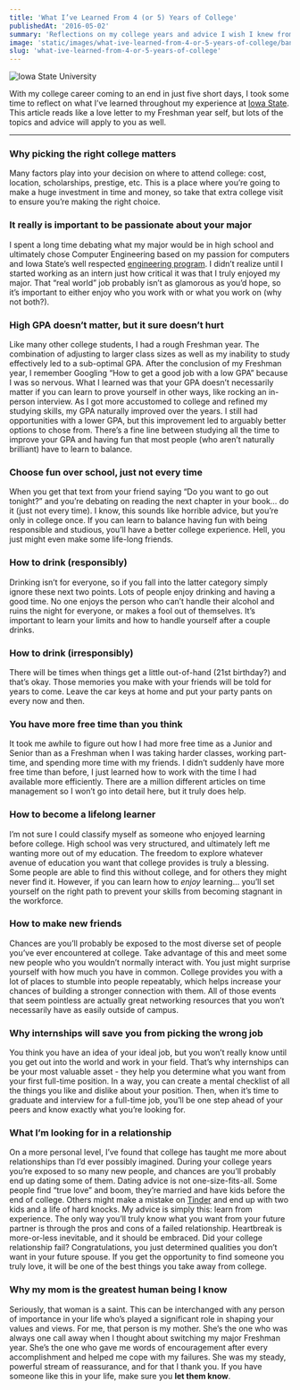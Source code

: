 ```yaml
---
title: 'What I’ve Learned From 4 (or 5) Years of College'
publishedAt: '2016-05-02'
summary: 'Reflections on my college years and advice I wish I knew from the start.'
image: 'static/images/what-ive-learned-from-4-or-5-years-of-college/banner.png'
slug: 'what-ive-learned-from-4-or-5-years-of-college'
---
```


![Iowa State University](/static/images/what-ive-learned-from-4-or-5-years-of-college/banner.png)

With my college career coming to an end in just five short days, I took some time to reflect on what I’ve learned throughout my experience at [Iowa State](https://www.iastate.edu). This article reads like a love letter to my Freshman year self, but lots of the topics and advice will apply to you as well.

---

### Why picking the right college matters

Many factors play into your decision on where to attend college: cost, location, scholarships, prestige, etc. This is a place where you’re going to make a huge investment in time and money, so take that extra college visit to ensure you’re making the right choice.

### It really is important to be passionate about your major

I spent a long time debating what my major would be in high school and ultimately chose Computer Engineering based on my passion for computers and Iowa State’s well respected [engineering program](https://catalog.iastate.edu/collegeofengineering/computerengineering/). I didn’t realize until I started working as an intern just how critical it was that I truly enjoyed my major. That “real world” job probably isn’t as glamorous as you’d hope, so it’s important to either enjoy who you work with or what you work on (why not both?).

### High GPA doesn’t matter, but it sure doesn’t hurt

Like many other college students, I had a rough Freshman year. The combination of adjusting to larger class sizes as well as my inability to study effectively led to a sub-optimal GPA. After the conclusion of my Freshman year, I remember Googling “How to get a good job with a low GPA” because I was so nervous. What I learned was that your GPA doesn’t necessarily matter if you can learn to prove yourself in other ways, like rocking an in-person interview. As I got more accustomed to college and refined my studying skills, my GPA naturally improved over the years. I still had opportunities with a lower GPA, but this improvement led to arguably better options to chose from. There’s a fine line between studying all the time to improve your GPA and having fun that most people (who aren’t naturally brilliant) have to learn to balance.

### Choose fun over school, just not every time

When you get that text from your friend saying “Do you want to go out tonight?” and you’re debating on reading the next chapter in your book… do it (just not every time). I know, this sounds like horrible advice, but you’re only in college once. If you can learn to balance having fun with being responsible and studious, you’ll have a better college experience. Hell, you just might even make some life-long friends.

### How to drink (responsibly)

Drinking isn’t for everyone, so if you fall into the latter category simply ignore these next two points. Lots of people enjoy drinking and having a good time. No one enjoys the person who can’t handle their alcohol and ruins the night for everyone, or makes a fool out of themselves. It’s important to learn your limits and how to handle yourself after a couple drinks.

### How to drink (irresponsibly)

There will be times when things get a little out-of-hand (21st birthday?) and that’s okay. Those memories you make with your friends will be told for years to come. Leave the car keys at home and put your party pants on every now and then.

### You have more free time than you think

It took me awhile to figure out how I had more free time as a Junior and Senior than as a Freshman when I was taking harder classes, working part-time, and spending more time with my friends. I didn’t suddenly have more free time than before, I just learned how to work with the time I had available more efficiently. There are a million different articles on time management so I won’t go into detail here, but it truly does help.

### How to become a lifelong learner

I’m not sure I could classify myself as someone who enjoyed learning before college. High school was very structured, and ultimately left me wanting more out of my education. The freedom to explore whatever avenue of education you want that college provides is truly a blessing. Some people are able to find this without college, and for others they might never find it. However, if you can learn how to <i>enjoy</i> learning… you’ll set yourself on the right path to prevent your skills from becoming stagnant in the workforce.

### How to make new friends

Chances are you’ll probably be exposed to the most diverse set of people you’ve ever encountered at college. Take advantage of this and meet some new people who you wouldn’t normally interact with. You just might surprise yourself with how much you have in common. College provides you with a lot of places to stumble into people repeatably, which helps increase your chances of building a stronger connection with them. All of those events that seem pointless are actually great networking resources that you won’t necessarily have as easily outside of campus.

### Why internships will save you from picking the wrong job

You think you have an idea of your ideal job, but you won’t really know until you get out into the world and work in your field. That’s why internships can be your most valuable asset - they help you determine what you want from your first full-time position. In a way, you can create a mental checklist of all the things you like and dislike about your position. Then, when it’s time to graduate and interview for a full-time job, you’ll be one step ahead of your peers and know exactly what you’re looking for.

### What I’m looking for in a relationship

On a more personal level, I’ve found that college has taught me more about relationships than I’d ever possibly imagined. During your college years you’re exposed to so many new people, and chances are you’ll probably end up dating some of them. Dating advice is not one-size-fits-all. Some people find “true love” and boom, they’re married and have kids before the end of college. Others might make a mistake on [Tinder](https://www.gotinder.com/) and end up with two kids and a life of hard knocks. My advice is simply this: learn from experience. The only way you’ll truly know what you want from your future partner is through the pros and cons of a failed relationship. Heartbreak is more-or-less inevitable, and it should be embraced. Did your college relationship fail? Congratulations, you just determined qualities you don’t want in your future spouse. If you get the opportunity to find someone you truly love, it will be one of the best things you take away from college.

### Why my mom is the greatest human being I know

Seriously, that woman is a saint. This can be interchanged with any person of importance in your life who’s played a significant role in shaping your values and views. For me, that person is my mother. She’s the one who was always one call away when I thought about switching my major Freshman year. She’s the one who gave me words of encouragement after every accomplishment and helped me cope with my failures. She was my steady, powerful stream of reassurance, and for that I thank you. If you have someone like this in your life, make sure you **let them know**.
